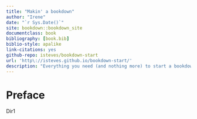 ```yaml
--- 
title: "Makin' a bookdown"
author: "Irene"
date: "`r Sys.Date()`"
site: bookdown::bookdown_site
documentclass: book
bibliography: [book.bib]
biblio-style: apalike
link-citations: yes
github-repo: isteves/bookdown-start
url: 'http\://isteves.github.io/bookdown-start/'
description: "Everything you need (and nothing more) to start a bookdown book."
---
```


# Preface {-}

Dir1